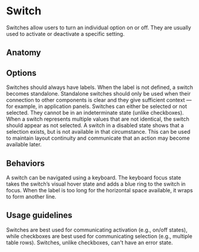 # Switch

Switches allow users to turn an individual option on or off. They are usually used to activate or deactivate a specific
setting.

<Imagefullwidth image="switch-hero.svg" title="Switch example" />


<AssetLinks>
  <AssetLink href="https://react.fabric-ds.io/switch" />
  <AssetLink href="https://vue.fabric-ds.io/switch" />
</AssetLinks>

<TableOfContents />

## Anatomy

<Imagefullwidth image="switch-anatomy.svg" title="Switch anatomy example" />

## Options

<Guideline title="Label" image="switch-options-label.svg">
  Switches should always have labels. When the label is not defined, a switch becomes standalone. Standalone switches
  should only be used when their connection to other components is clear and they give sufficient context — for example,
  in application panels.
</Guideline>

<Guideline title="Selection" image="switch-options-selection.svg">
  Switches can either be selected or not selected. They cannot be in an indeterminate state (unlike checkboxes). When a
  switch represents multiple values that are not identical, the switch should appear as not selected.
</Guideline>

<Guideline title="Disabled" image="switch-options-disabled.svg">
  A switch in a disabled state shows that a selection exists, but is not available in that circumstance. This can be
  used to maintain layout continuity and communicate that an action may become available later.
</Guideline>

## Behaviors

<Guideline title="Keyboard focus" image="switch-behaviors-keyboard-focus.svg">
  A switch can be navigated using a keyboard. The keyboard focus state takes the switch’s visual hover state and adds a
  blue ring to the switch in focus.
</Guideline>

<Guideline title="Text overflow" image="switch-behaviors-text-overflow.svg">
  When the label is too long for the horizontal space available, it wraps to form another line.
</Guideline>

## Usage guidelines

<Guideline title="Switch or checkbox" image="switch-usage-guidelines-1-do.svg" good>
  Switches are best used for communicating activation (e.g., on/off states), while checkboxes are best used for
  communicating selection (e.g., multiple table rows). Switches, unlike checkboxes, can't have an error state.
</Guideline>
<Guideline image="switch-usage-guidelines-1-dont.svg" bad></Guideline>
